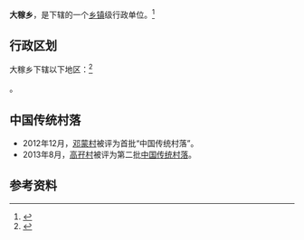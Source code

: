 {{中国乡级行政区|52/26/31/212/000}}

'''大稼乡'''，是{{PRC admin/fullname|52/26/31/212/000|3}}下辖的一个[[乡镇|乡镇]]级行政单位。<ref>{{PRC admin/ref sgc|{{PRC admin/parent|52/26/31/212/000}}}}</ref>

== 行政区划 ==

大稼乡下辖以下地区：<ref>{{PRC admin/ref sgc|52/26/31/212/000}}</ref>

{{PRC admin/children|52/26/31/212/000}}。

==中国传统村落==
* 2012年12月，[[邓蒙村|邓蒙村]]被评为首批“中国传统村落”。
* 2013年8月，[[高孖村|高孖村]]被评为第二批[[中国传统村落|中国传统村落]]。

== 参考资料 ==

{{reflist}}

{{行政区划小作品}}
{{PRC admin/navcat|52/26/31/212/000}}